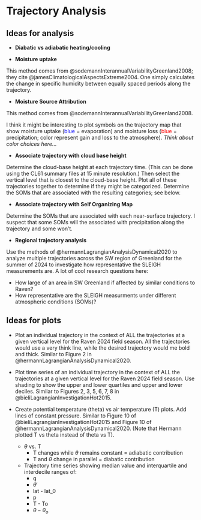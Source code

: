 # Trajectory Analysis {.unnumbered}

## Ideas for analysis

- **Diabatic vs adiabatic heating/cooling**

- **Moisture uptake**

This method comes from @sodemannInterannualVariabilityGreenland2008; they cite @jamesClimatologicalAspectsExtreme2004. One simply calculates the change in specific humidity between equally spaced periods along the trajectory.

- **Moisture Source Attribution**

This method comes from @sodemannInterannualVariabilityGreenland2008.

I think it might be interesting to plot symbols on the trajectory map that show moisture uptake (<font color="blue">blue</font> = evaporation) and moisture loss (<font color="red">blue</font> = precipitation; color represent gain and loss to the atmosphere). *Think about color choices here...*

- **Associate trajectory with cloud base height**

Determine the cloud-base height at each trajectory time. (This can be done using the CL61 summary files at 15 minute resolution.) Then select the vertical level that is closest to the cloud-base height. Plot all of these trajectories together to determine if they might be categorized. Determine the SOMs that are associated with the resulting categories; see below.

- **Associate trajectory with Self Organizing Map**

Determine the SOMs that are associated with each near-surface trajectory. I suspect that some SOMs will the associated with precipitation along the trajectory and some won't.

- **Regional trajectory analysis**

Use the methods of @hermannLagrangianAnalysisDynamical2020 to analyze multiple trajectories across the SW region of Greenland for the summer of 2024 to investigate how representative the SLEIGH measurements are. A lot of cool research questions here:

- How large of an area in SW Greenland if affected by similar conditions to Raven?
- How representative are the SLEIGH measurments under different atmospheric conditions (SOMs)?

## Ideas for plots

- Plot an individual trajectory in the context of ALL the trajectories at a given vertical level for the Raven 2024 field season. All the trajectories would use a very think line, while the desired trajectory would me bold and thick. Similar to Figure 2 in @hermannLagrangianAnalysisDynamical2020.

- Plot time series of an individual trajectory in the context of ALL the trajectories at a given vertical level for the Raven 2024 field season. Use shading to show the upper and lower quartiles and upper and lower deciles. Similar to Figures 2, 3, 5, 6, 7, 8 in @bieliLagrangianInvestigationHot2015.

- Create potential temperature (theta) vs air temperature (T) plots. Add lines of constant pressure. Similar to Figure 10 of @bieliLagrangianInvestigationHot2015 and Figure 10 of @hermannLagrangianAnalysisDynamical2020. (Note that Hermann plotted T vs theta instead of theta vs T).

  - $\theta$ vs. T
    - T changes while $\theta$ remains constant = adiabatic contribution
    - T and $\theta$ change in parallel = diabatic contribution

  - Trajectory time series showing median value and interquartile and interdecile ranges of: 
    - q
    - $\theta '$
    - lat - lat_0
    - p
    - T - To
    - $\theta - \theta_o$

